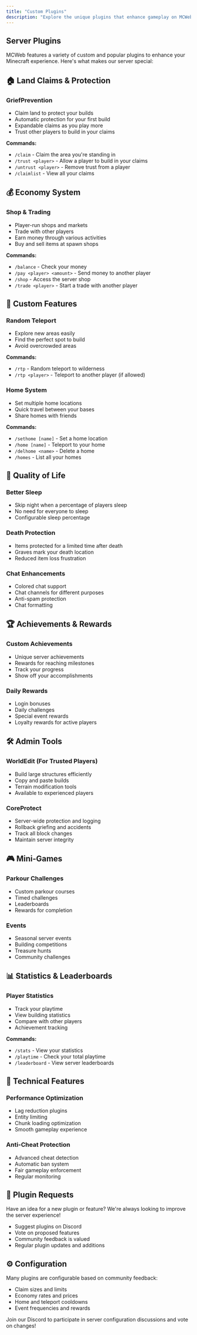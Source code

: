 ```yaml
---
title: "Custom Plugins"
description: "Explore the unique plugins that enhance gameplay on MCWeb"
---
```


## Server Plugins

MCWeb features a variety of custom and popular plugins to enhance your Minecraft experience. Here's what makes our server special:

## 🏠 Land Claims & Protection

### GriefPrevention
- Claim land to protect your builds
- Automatic protection for your first build
- Expandable claims as you play more
- Trust other players to build in your claims

**Commands:**
- `/claim` - Claim the area you're standing in
- `/trust <player>` - Allow a player to build in your claims
- `/untrust <player>` - Remove trust from a player
- `/claimlist` - View all your claims

## 💰 Economy System

### Shop & Trading
- Player-run shops and markets
- Trade with other players
- Earn money through various activities
- Buy and sell items at spawn shops

**Commands:**
- `/balance` - Check your money
- `/pay <player> <amount>` - Send money to another player
- `/shop` - Access the server shop
- `/trade <player>` - Start a trade with another player

## 🎯 Custom Features

### Random Teleport
- Explore new areas easily
- Find the perfect spot to build
- Avoid overcrowded areas

**Commands:**
- `/rtp` - Random teleport to wilderness
- `/rtp <player>` - Teleport to another player (if allowed)

### Home System
- Set multiple home locations
- Quick travel between your bases
- Share homes with friends

**Commands:**
- `/sethome [name]` - Set a home location
- `/home [name]` - Teleport to your home
- `/delhome <name>` - Delete a home
- `/homes` - List all your homes

## 🌟 Quality of Life

### Better Sleep
- Skip night when a percentage of players sleep
- No need for everyone to sleep
- Configurable sleep percentage

### Death Protection
- Items protected for a limited time after death
- Graves mark your death location
- Reduced item loss frustration

### Chat Enhancements
- Colored chat support
- Chat channels for different purposes
- Anti-spam protection
- Chat formatting

## 🏆 Achievements & Rewards

### Custom Achievements
- Unique server achievements
- Rewards for reaching milestones
- Track your progress
- Show off your accomplishments

### Daily Rewards
- Login bonuses
- Daily challenges
- Special event rewards
- Loyalty rewards for active players

## 🛠️ Admin Tools

### WorldEdit (For Trusted Players)
- Build large structures efficiently
- Copy and paste builds
- Terrain modification tools
- Available to experienced players

### CoreProtect
- Server-wide protection and logging
- Rollback griefing and accidents
- Track all block changes
- Maintain server integrity

## 🎮 Mini-Games

### Parkour Challenges
- Custom parkour courses
- Timed challenges
- Leaderboards
- Rewards for completion

### Events
- Seasonal server events
- Building competitions
- Treasure hunts
- Community challenges

## 📊 Statistics & Leaderboards

### Player Statistics
- Track your playtime
- View building statistics
- Compare with other players
- Achievement tracking

**Commands:**
- `/stats` - View your statistics
- `/playtime` - Check your total playtime
- `/leaderboard` - View server leaderboards

## 🔧 Technical Features

### Performance Optimization
- Lag reduction plugins
- Entity limiting
- Chunk loading optimization
- Smooth gameplay experience

### Anti-Cheat Protection
- Advanced cheat detection
- Automatic ban system
- Fair gameplay enforcement
- Regular monitoring

## 📝 Plugin Requests

Have an idea for a new plugin or feature? We're always looking to improve the server experience!

- Suggest plugins on Discord
- Vote on proposed features
- Community feedback is valued
- Regular plugin updates and additions

## ⚙️ Configuration

Many plugins are configurable based on community feedback:
- Claim sizes and limits
- Economy rates and prices
- Home and teleport cooldowns
- Event frequencies and rewards

Join our Discord to participate in server configuration discussions and vote on changes!
